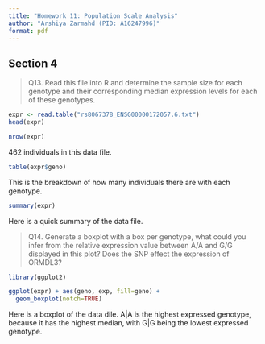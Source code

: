 ```yaml
---
title: "Homework 11: Population Scale Analysis"
author: "Arshiya Zarmahd (PID: A16247996)"
format: pdf
---
```


## Section 4

> Q13. Read this file into R and determine the sample size for each genotype and their corresponding median expression levels for each of these genotypes.

```r
expr <- read.table("rs8067378_ENSG00000172057.6.txt")
head(expr)
```

```r
nrow(expr)
```

462 individuals in this data file. 

```r
table(expr$geno)
```

This is the breakdown of how many individuals there are with each genotype.

```r
summary(expr)
```

Here is a quick summary of the data file. 

> Q14. Generate a boxplot with a box per genotype, what could you infer from the relative expression value between A/A and G/G displayed in this plot? Does the SNP effect the expression of ORMDL3?

```r
library(ggplot2)
```

```r
ggplot(expr) + aes(geno, exp, fill=geno) + 
  geom_boxplot(notch=TRUE)
```

Here is a boxplot of the data dile. A|A is the highest expressed genotype, because it has the highest median, with G|G being the lowest expressed genotype. 






